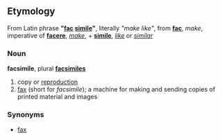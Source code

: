 ==Etymology==
From Latin phrase '''"[[fac]] [[simile]]"''', literally ''"make like"'', from '''[[fac]]''', ''make'', imperative of '''[[facere]]''', ''[[make]]'', + '''[[simile]]''', ''[[like]]'' or ''[[similar]]''

===Noun===
'''facsimile''', plural '''[[facsimiles]]'''

# copy or [[reproduction]]
# [[fax]] (short for ''facsimile''); a machine for making and sending copies of printed material and images

===Synonyms===
*[[fax]]